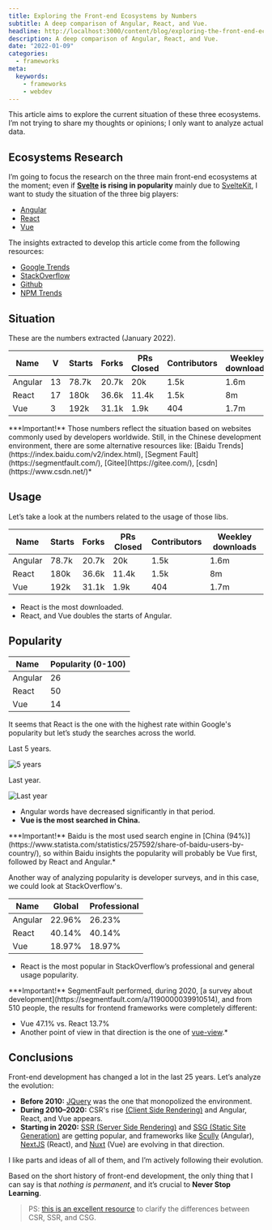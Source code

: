 ```yaml
---
title: Exploring the Front-end Ecosystems by Numbers
subtitle: A deep comparison of Angular, React, and Vue.
headline: http://localhost:3000/content/blog/exploring-the-front-end-ecosystems-by-numbers/main.png
description: A deep comparison of Angular, React, and Vue.
date: "2022-01-09"
categories:
  - frameworks
meta:
  keywords:
    - frameworks
    - webdev
---
```


This article aims to explore the current situation of these three ecosystems. I’m not trying to share my thoughts or opinions; I only want to analyze actual data.

## Ecosystems Research

I’m going to focus the research on the three main front-end ecosystems at the moment; even if **[Svelte](https://svelte.dev/) is rising in popularity** mainly due to [SvelteKit](https://kit.svelte.dev/), I want to study the situation of the three big players:

- [Angular](https://angular.io/)
- [React](https://reactjs.org/)
- [Vue](https://vuejs.org/)

The insights extracted to develop this article come from the following resources:

- [Google Trends](https://trends.google.com/trends/explore?date=today%205-y&q=%2Fm%2F012l1vxv,%2Fg%2F11c6w0ddw9,%2Fg%2F11c0vmgx5d)
- [StackOverflow](https://insights.stackoverflow.com/survey/2021#most-popular-technologies-webframe-prof)
- [Github](https://github.com/)
- [NPM Trends](https://www.npmtrends.com/react-vs-vue-vs-@angular/core)

## Situation

These are the numbers extracted (January 2022).

| Name    | V   | Starts | Forks | PRs Closed | Contributors | Weekley downloads | Global | Professional | Popularity (0-100) |
| ------- | --- | ------ | ----- | ---------- | ------------ | ----------------- | ------ | ------------ | ------------------ |
| Angular | 13  | 78.7k  | 20.7k | 20k        | 1.5k         | 1.6m              | 22.96% | 26.23%       | 26                 |
| React   | 17  | 180k   | 36.6k | 11.4k      | 1.5k         | 8m                | 40.14% | 40.14%       | 50                 |
| Vue     | 3   | 192k   | 31.1k | 1.9k       | 404          | 1.7m              | 18.97% | 18.97%       | 14                 |

<div class="callout --error">
  ***Important!** Those numbers reflect the situation based on websites commonly
  used by developers worldwide. Still, in the Chinese development environment,
  there are some alternative resources like: [Baidu
  Trends](https://index.baidu.com/v2/index.html), [Segment
  Fault](https://segmentfault.com/), [Gitee](https://gitee.com/),
  [csdn](https://www.csdn.net/)*
</div>

## Usage

Let’s take a look at the numbers related to the usage of those libs.

| Name    | Starts | Forks | PRs Closed | Contributors | Weekley downloads |
| ------- | ------ | ----- | ---------- | ------------ | ----------------- |
| Angular | 78.7k  | 20.7k | 20k        | 1.5k         | 1.6m              |
| React   | 180k   | 36.6k | 11.4k      | 1.5k         | 8m                |
| Vue     | 192k   | 31.1k | 1.9k       | 404          | 1.7m              |

- React is the most downloaded.
- React, and Vue doubles the starts of Angular.

## Popularity

| Name    | Popularity (0-100) |
| ------- | ------------------ |
| Angular | 26                 |
| React   | 50                 |
| Vue     | 14                 |

It seems that React is the one with the highest rate within Google's popularity but let’s study the searches across the world.

Last 5 years.

![5 years](http://localhost:3000/content/blog/medium/5years.png)

Last year.

![Last year](http://localhost:3000/content/blog/medium/1year.png)

- Angular words have decreased significantly in that period.
- **Vue is the most searched in China.**

<div class="callout --info">
  ***Important!** Baidu is the most used search engine in [China
  (94%)](https://www.statista.com/statistics/257592/share-of-baidu-users-by-country/),
  so within Baidu insights the popularity will probably be Vue first, followed
  by React and Angular.*
</div>

Another way of analyzing popularity is developer surveys, and in this case, we could look at StackOverflow's.

| Name    | Global | Professional |
| ------- | ------ | ------------ |
| Angular | 22.96% | 26.23%       |
| React   | 40.14% | 40.14%       |
| Vue     | 18.97% | 18.97%       |

- React is the most popular in StackOverflow’s professional and general usage popularity.

<div class="callout --warn">
  ***Important!** SegmentFault performed, during 2020, [a survey about
  development](https://segmentfault.com/a/1190000039910514), and from 510
  people, the results for frontend frameworks were completely different:
</div>

- Vue 47.1% vs. React 13.7%
- Another point of view in that direction is the one of [vue-view](https://vue-view.com/why-vue-js-is-trending-in-china-how-popular-vue-is-there/).\*

## Conclusions

Front-end development has changed a lot in the last 25 years. Let’s analyze the evolution:

- **Before 2010:** [JQuery](https://jquery.com/) was the one that monopolized the environment.
- **During 2010–2020:** CSR's rise [(Client Side Rendering)](https://developer.mozilla.org/en-US/docs/Learn/Tools_and_testing/Client-side_JavaScript_frameworks/Introduction) and Angular, React, and Vue appears.
- **Starting in 2020:** [SSR (Server Side Rendering)](https://developer.mozilla.org/en-US/docs/Learn/Server-side) and [SSG (Static Site Generation)](https://www.netlify.com/blog/2020/04/14/what-is-a-static-site-generator-and-3-ways-to-find-the-best-one/) are getting popular, and frameworks like [Scully](https://scully.io/) (Angular), [NextJS](https://nextjs.org/) (React), and [Nuxt](https://nuxtjs.org/) (Vue) are evolving in that direction.

I like parts and ideas of all of them, and I’m actively following their evolution.

Based on the short history of front-end development, the only thing that I can say is that _nothing is permanent_, and it’s crucial to **Never Stop Learning**.

> PS: [this is an excellent resource](https://developers.google.com/web/updates/2019/02/rendering-on-the-web) to clarify the differences between CSR, SSR, and CSG.
